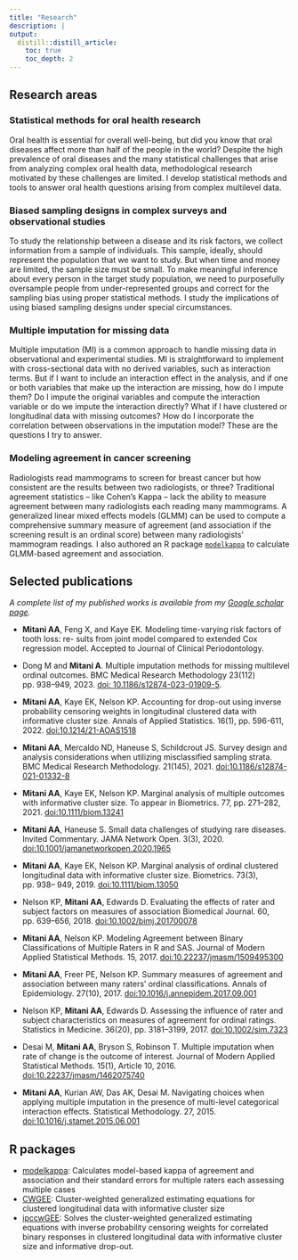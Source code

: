 ```yaml
---
title: "Research"
description: |
output:
  distill::distill_article:
    toc: true
    toc_depth: 2    
---
```


## Research areas

### Statistical methods for oral health research
Oral health is essential for overall well-being, but did you know that oral diseases affect more than half of the people in the world? Despite the high prevalence of oral diseases and the many statistical challenges that arise from analyzing complex oral health data, methodological research motivated by these challenges are limited. I develop statistical methods and tools to answer oral health questions arising from complex multilevel data.

### Biased sampling designs in complex surveys and observational studies
To study the relationship between a disease and its risk factors, we collect information from a sample of individuals. This sample, ideally, should represent the population that we want to study. But when time and money are limited, the sample size must be small. To make meaningful inference about every person in the target study population, we need to purposefully oversample people from under-represented groups and correct for the sampling bias using proper statistical methods. I study the implications of using biased sampling designs under special circumstances.

### Multiple imputation for missing data
Multiple imputation (MI) is a common approach to handle missing data in observational and experimental studies. MI is straightforward to implement with cross-sectional data with no derived variables, such as interaction terms. But if I want to include an interaction effect in the analysis, and if one or both variables that make up the interaction are missing, how do I impute them? Do I impute the original variables and compute the interaction variable or do we impute the interaction directly? What if I have clustered or longitudinal data with missing outcomes? How do I incorporate the correlation between observations in the imputation model? These are the questions I try to answer.

### Modeling agreement in cancer screening
Radiologists read mammograms to screen for breast cancer but how consistent are the results between two radiologists, or three? Traditional agreement statistics -- like Cohen's Kappa -- lack the ability to measure agreement between many radiologists each reading many mammograms. A generalized linear mixed effects models (GLMM) can be used to compute a comprehensive summary measure of agreement (and association if the screening result is an ordinal score) between many radiologists' mammogram readings. I also authored an R package [`modelkappa`](https://github.com/ayamitani/modelkappa) to calculate GLMM-based agreement and association.

## Selected publications

*A complete list of my published works is available from my [Google scholar page](https://scholar.google.com/citations?user=cOahA4EAAAAJ&hl=en&oi=ao).*

- **Mitani AA**, Feng X, and Kaye EK. Modeling time-varying risk factors of tooth loss: re-
sults from joint model compared to extended Cox regression model. Accepted to Journal of Clinical
Periodontology.

- Dong M and **Mitani A**. Multiple imputation methods for missing multilevel ordinal outcomes.
BMC Medical Research Methodology 23(112) pp. 938–949, 2023. [doi: 10.1186/s12874-023-01909-5](https://doi.org/10.1186/s12874-023-01909-5).

- **Mitani AA**, Kaye EK, Nelson KP. Accounting for drop-out using inverse probability censoring weights in longitudinal clustered data with informative cluster size. Annals of Applied Statistics. 16(1), pp. 596-611, 2022. [doi:10.1214/21-AOAS1518](https://doi.org/10.1214/21-AOAS1518) 

- **Mitani AA**, Mercaldo ND, Haneuse S, Schildcrout JS. Survey design and analysis considerations when utilizing misclassified sampling strata. BMC Medical Research Methodology. 21(145), 2021. [doi:10.1186/s12874-021-01332-8](https://doi.org/10.1186/s12874-021-01332-8)

- **Mitani AA**, Kaye EK, Nelson KP. Marginal analysis of multiple outcomes with informative cluster size. To appear in Biometrics. 77, pp. 271–282, 2021. [doi:10.1111/biom.13241](https://doi.org/10.1111/biom.13241) 
- **Mitani AA**, Haneuse S. Small data challenges of studying rare diseases. Invited Commentary. JAMA Network Open. 3(3), 2020. [ doi:10.1001/jamanetworkopen.2020.1965](https://jamanetwork.com/journals/jamanetworkopen/fullarticle/2763223)

- **Mitani AA**, Kaye EK, Nelson KP. Marginal analysis of ordinal clustered longitudinal data with informative cluster size. Biometrics. 73(3), pp. 938– 949, 2019. [doi:10.1111/biom.13050](https://doi.org/10.1111/biom.13050)

- Nelson KP, **Mitani AA**, Edwards D. Evaluating the effects of rater and subject factors on measures of association Biomedical Journal. 60, pp. 639–656, 2018. [doi:10.1002/bimj.201700078](https://doi.org/10.1002/bimj.201700078)

- **Mitani AA**, Nelson KP. Modeling Agreement between Binary Classifications of Multiple Raters in R and SAS. Journal of Modern Applied Statistical Methods. 15, 2017. [doi:10.22237/jmasm/1509495300](https://doi.org/10.22237/jmasm/1509495300)

- **Mitani AA**, Freer PE, Nelson KP. Summary measures of agreement and association between many raters’ ordinal classifications. Annals of Epidemiology. 27(10), 2017. [doi:10.1016/j.annepidem.2017.09.001](https://doi.org/10.1016/j.annepidem.2017.09.001)

- Nelson KP, **Mitani AA**, Edwards D. Assessing the influence of rater and subject characteristics on measures of agreement for ordinal ratings. Statistics in Medicine. 36(20), pp. 3181–3199, 2017. [doi:10.1002/sim.7323](https://doi.org/10.1002/sim.7323)

- Desai M, **Mitani AA**, Bryson S, Robinson T. Multiple imputation when rate of change is the outcome of interest. Journal of Modern Applied Statistical Methods. 15(1), Article 10, 2016. [doi:10.22237/jmasm/1462075740](https://doi.org/10.22237/jmasm/1462075740)

- **Mitani AA**, Kurian AW, Das AK, Desai M. Navigating choices when applying multiple imputation in the presence of multi-level categorical interaction effects. Statistical Methodology. 27, 2015.  [doi:10.1016/j.stamet.2015.06.001](https://doi.org/10.1016/j.stamet.2015.06.001)

## R packages

- [modelkappa](https://github.com/ayamitani/modelkappa): Calculates model-based kappa of agreement and association and their standard errors for multiple raters each assessing multiple cases
- [CWGEE](https://github.com/ayamitani/CWGEE): Cluster-weighted generalized estimating equations for clustered longitudinal data with informative cluster size
- [ipccwGEE](https://github.com/ayamitani/ipccwGEE): Solves the cluster-weighted generalized estimating equations with inverse probability censoring weights for correlated binary responses in clustered longitudinal data with informative cluster size and informative drop-out.







